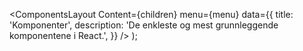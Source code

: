 
<Meta
  title='Komponenter'
  description='Beskrivelse'
/>

  <ComponentsLayout
    Content={children}
    menu={menu}
    data={{
      title: 'Komponenter',
      description: 'De enkleste og mest grunnleggende komponentene i React.',
    }}
  />
);
